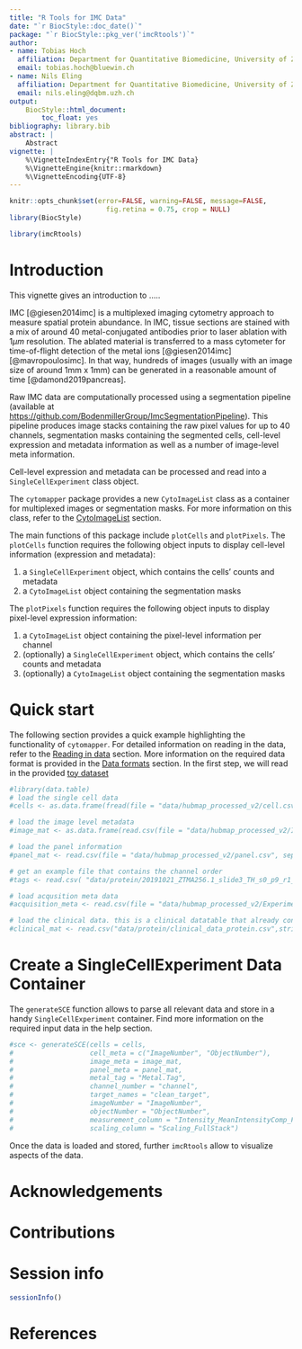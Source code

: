 ```yaml
---
title: "R Tools for IMC Data"
date: "`r BiocStyle::doc_date()`"
package: "`r BiocStyle::pkg_ver('imcRtools')`"
author:
- name: Tobias Hoch
  affiliation: Department for Quantitative Biomedicine, University of Zurich
  email: tobias.hoch@bluewin.ch
- name: Nils Eling
  affiliation: Department for Quantitative Biomedicine, University of Zurich
  email: nils.eling@dqbm.uzh.ch
output:
    BiocStyle::html_document:
        toc_float: yes
bibliography: library.bib
abstract: |
    Abstract
vignette: |
    %\VignetteIndexEntry{"R Tools for IMC Data}
    %\VignetteEngine{knitr::rmarkdown}
    %\VignetteEncoding{UTF-8}
---
```


```r
knitr::opts_chunk$set(error=FALSE, warning=FALSE, message=FALSE,
                        fig.retina = 0.75, crop = NULL)
library(BiocStyle)
```

```r
library(imcRtools)
```

# Introduction

This vignette gives an introduction to .....

IMC [@giesen2014imc] is a multiplexed imaging cytometry approach to measure spatial
protein abundance. In IMC, tissue sections are stained with a mix of
around 40 metal-conjugated antibodies prior to laser ablation with $1\mu{}m$
resolution. The ablated material is transferred to a mass cytometer for
time-of-flight detection of the metal ions [@giesen2014imc][@mavropoulosimc]. In
that way, hundreds of images (usually with an image size of around 1mm x 1mm)
can be generated in a reasonable amount of time [@damond2019pancreas].

Raw IMC data are computationally processed using a segmentation pipeline
(available at
[https://github.com/BodenmillerGroup/ImcSegmentationPipeline](https://github.com/BodenmillerGroup/ImcSegmentationPipeline)).
This pipeline produces image stacks containing the raw pixel values for up to 40
channels, segmentation masks containing the segmented cells, cell-level
expression and metadata information as well as a number of image-level meta
information.

Cell-level expression and metadata can be processed and read into a
`SingleCellExperiment` class object. 

The `cytomapper` package provides a new `CytoImageList` class as a container for
multiplexed images or segmentation masks. For more information on this class,
refer to the [CytoImageList](#CytoImageList) section.

The main functions of this package include `plotCells` and `plotPixels`. The
`plotCells` function requires the following object inputs to display cell-level
information (expression and metadata):

1. a `SingleCellExperiment` object, which contains the cells' counts and metadata
2. a `CytoImageList` object containing the segmentation masks

The `plotPixels` function requires the following object inputs to display
pixel-level expression information:

1. a `CytoImageList` object containing the pixel-level information per channel
2. (optionally) a `SingleCellExperiment` object, which contains the cells'
counts and metadata 
3. (optionally) a `CytoImageList` object containing the segmentation masks

# Quick start {#QuickStart}

The following section provides a quick example highlighting the functionality of
`cytomapper`. For detailed information on reading in the data, refer to the
[Reading in data](#ReadingData) section. More information on the required data
format is provided in the [Data formats](#DataFormats) section. In the first
step, we will read in the provided [toy dataset](#ToyData)

```r
#library(data.table)
# load the single cell data
#cells <- as.data.frame(fread(file = "data/hubmap_processed_v2/cell.csv",stringsAsFactors = FALSE))

# load the image level metadata
#image_mat <- as.data.frame(read.csv(file = "data/hubmap_processed_v2/Image.csv",stringsAsFactors = FALSE))

# load the panel information
#panel_mat <- read.csv(file = "data/hubmap_processed_v2/panel.csv", sep= ",",  stringsAsFactors = FALSE )

# get an example file that contains the channel order
#tags <- read.csv( "data/protein/20191021_ZTMA256.1_slide3_TH_s0_p9_r1_a1_ac_full.csv", header = FALSE)

# load acqusition meta data
#acquisition_meta <- read.csv(file = "data/hubmap_processed_v2/Experiment.csv", stringsAsFactors = FALSE)

# load the clinical data. this is a clinical datatable that already contains the ImageNumbers. It has been prepared in the clinical metadata preparation.Rmd script (prepared for RNA and protein dataset separately)
#clinical_mat <- read.csv("data/protein/clinical_data_protein.csv",stringsAsFactors = FALSE)
```

# Create a SingleCellExperiment Data Container

The `generateSCE` function allows to parse all relevant data and store in a handy `SingleCellExperiment` container. Find more information on the required input data in the help section. 

```r
#sce <- generateSCE(cells = cells,
#                   cell_meta = c("ImageNumber", "ObjectNumber"),
#                   image_meta = image_mat,
#                   panel_meta = panel_mat,
#                   metal_tag = "Metal.Tag",
#                   channel_number = "channel", 
#                   target_names = "clean_target",
#                   imageNumber = "ImageNumber",
#                   objectNumber = "ObjectNumber",
#                   measurement_column = "Intensity_MeanIntensityComp_FullStackFiltered",
#                   scaling_column = "Scaling_FullStack")
```

Once the data is loaded and stored, further `imcRtools` allow to visualize aspects of the data. 

# Acknowledgements


# Contributions


# Session info {.unnumbered}

```r
sessionInfo()
```

# References
